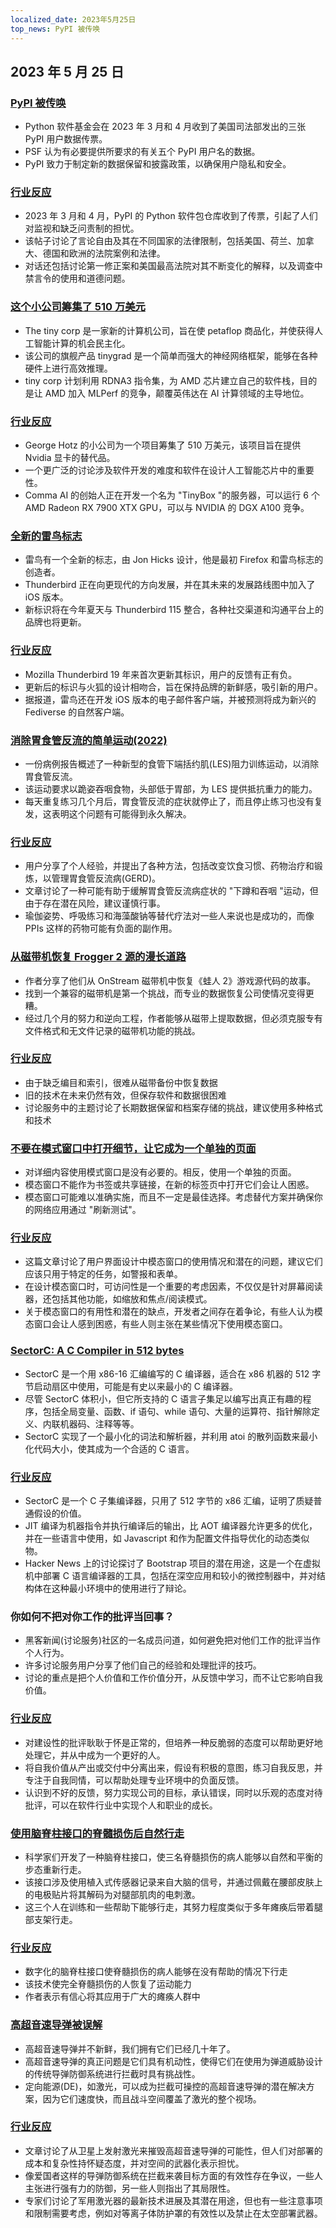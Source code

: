 ```yaml
---
localized_date: 2023年5月25日
top_news: PyPI 被传唤
---
```


## 2023 年 5 月 25 日

### [PyPI 被传唤](https://blog.pypi.org/posts/2023-05-24-pypi-was-subpoenaed/)

- Python 软件基金会在 2023 年 3 月和 4 月收到了美国司法部发出的三张 PyPI 用户数据传票。
- PSF 认为有必要提供所要求的有关五个 PyPI 用户名的数据。
- PyPI 致力于制定新的数据保留和披露政策，以确保用户隐私和安全。

### [行业反应](http://news.ycombinator.com/item?id=36061407)

- 2023 年 3 月和 4 月，PyPI 的 Python 软件包仓库收到了传票，引起了人们对监视和缺乏问责制的担忧。
- 该帖子讨论了言论自由及其在不同国家的法律限制，包括美国、荷兰、加拿大、德国和欧洲的法院案例和法律。
- 对话还包括讨论第一修正案和美国最高法院对其不断变化的解释，以及调查中禁言令的使用和道德问题。

### [这个小公司筹集了 510 万美元](https://geohot.github.io//blog/jekyll/update/2023/05/24/the-tiny-corp-raised-5M.html)

- The tiny corp 是一家新的计算机公司，旨在使 petaflop 商品化，并使获得人工智能计算的机会民主化。
- 该公司的旗舰产品 tinygrad 是一个简单而强大的神经网络框架，能够在各种硬件上进行高效推理。
- tiny corp 计划利用 RDNA3 指令集，为 AMD 芯片建立自己的软件栈，目的是让 AMD 加入 MLPerf 的竞争，颠覆英伟达在 AI 计算领域的主导地位。

### [行业反应](http://news.ycombinator.com/item?id=36065175)

- George Hotz 的小公司为一个项目筹集了 510 万美元，该项目旨在提供 Nvidia 显卡的替代品。
- 一个更广泛的讨论涉及软件开发的难度和软件在设计人工智能芯片中的重要性。
- Comma AI 的创始人正在开发一个名为 "TinyBox "的服务器，可以运行 6 个 AMD Radeon RX 7900 XTX GPU，可以与 NVIDIA 的 DGX A100 竞争。

### [全新的雷鸟标志](https://blog.thunderbird.net/2023/05/introducing-the-brand-new-thunderbird-logo/)

- 雷鸟有一个全新的标志，由 Jon Hicks 设计，他是最初 Firefox 和雷鸟标志的创造者。
- Thunderbird 正在向更现代的方向发展，并在其未来的发展路线图中加入了 iOS 版本。
- 新标识将在今年夏天与 Thunderbird 115 整合，各种社交渠道和沟通平台上的品牌也将更新。

### [行业反应](http://news.ycombinator.com/item?id=36063943)

- Mozilla Thunderbird 19 年来首次更新其标识，用户的反馈有正有负。
- 更新后的标识与火狐的设计相吻合，旨在保持品牌的新鲜感，吸引新的用户。
- 据报道，雷鸟还在开发 iOS 版本的电子邮件客户端，并被预测将成为新兴的 Fediverse 的自然客户端。

### [消除胃食管反流的简单运动(2022)](https://www.ncbi.nlm.nih.gov/pmc/articles/PMC9106553/)

- 一份病例报告概述了一种新型的食管下端括约肌(LES)阻力训练运动，以消除胃食管反流。
- 该运动要求以跪姿吞咽食物，头部低于胃部，为 LES 提供抵抗重力的能力。
- 每天重复练习几个月后，胃食管反流的症状就停止了，而且停止练习也没有复发，这表明这个问题有可能得到永久解决。

### [行业反应](http://news.ycombinator.com/item?id=36059247)

- 用户分享了个人经验，并提出了各种方法，包括改变饮食习惯、药物治疗和锻炼，以管理胃食管反流病(GERD)。
- 文章讨论了一种可能有助于缓解胃食管反流病症状的 "下蹲和吞咽 "运动，但由于存在潜在风险，建议谨慎行事。
- 瑜伽姿势、呼吸练习和海藻酸钠等替代疗法对一些人来说也是成功的，而像 PPIs 这样的药物可能有负面的副作用。

### [从磁带机恢复 Frogger 2 源的漫长道路](https://github.com/Kneesnap/onstream-data-recovery/blob/main/info/INTRO.MD)

- 作者分享了他们从 OnStream 磁带机中恢复《蛙人 2》游戏源代码的故事。
- 找到一个兼容的磁带机是第一个挑战，而专业的数据恢复公司使情况变得更糟。
- 经过几个月的努力和逆向工程，作者能够从磁带上提取数据，但必须克服专有文件格式和无文件记录的磁带机功能的挑战。

### [行业反应](http://news.ycombinator.com/item?id=36061574)

- 由于缺乏编目和索引，很难从磁带备份中恢复数据
- 旧的技术在未来仍然有效，但保存软件和数据很困难
- 讨论服务中的主题讨论了长期数据保留和档案存储的挑战，建议使用多种格式和技术

### [不要在模式窗口中打开细节，让它成为一个单独的页面](https://youdontneedamodalwindow.dev/)

- 对详细内容使用模式窗口是没有必要的。相反，使用一个单独的页面。
- 模态窗口不能作为书签或共享链接，在新的标签页中打开它们会让人困惑。
- 模态窗口可能难以准确实施，而且不一定是最佳选择。考虑替代方案并确保你的网络应用通过 "刷新测试"。

### [行业反应](http://news.ycombinator.com/item?id=36056376)

- 这篇文章讨论了用户界面设计中模态窗口的使用情况和潜在的问题，建议它们应该只用于特定的任务，如警报和表单。
- 在设计模态窗口时，可访问性是一个重要的考虑因素，不仅仅是针对屏幕阅读器，还包括其他功能，如缩放和焦点/阅读模式。
- 关于模态窗口的有用性和潜在的缺点，开发者之间存在着争论，有些人认为模态窗口会让人感到困惑，有些人则主张在某些情况下使用模态窗口。

### [SectorC: A C Compiler in 512 bytes](https://xorvoid.com/sectorc.html)

- SectorC 是一个用 x86-16 汇编编写的 C 编译器，适合在 x86 机器的 512 字节启动扇区中使用，可能是有史以来最小的 C 编译器。
- 尽管 SectorC 体积小，但它所支持的 C 语言子集足以编写出真正有趣的程序，包括全局变量、函数、if 语句、while 语句、大量的运算符、指针解除定义、内联机器码、注释等等。
- SectorC 实现了一个最小化的词法和解析器，并利用 atoi 的散列函数来最小化代码大小，使其成为一个合适的 C 语言。

### [行业反应](http://news.ycombinator.com/item?id=36064971)

- SectorC 是一个 C 子集编译器，只用了 512 字节的 x86 汇编，证明了质疑普通假设的价值。
- JIT 编译为机器指令并执行编译后的输出，比 AOT 编译器允许更多的优化，并在一些语言中使用，如 Javascript 和作为配置文件指导优化的动态类似物。
- Hacker News 上的讨论探讨了 Bootstrap 项目的潜在用途，这是一个在虚拟机中部署 C 语言编译器的工具，包括在深空应用和较小的微控制器中，并对结构体在这种最小环境中的使用进行了辩论。

### 你如何不把对你工作的批评当回事？

- 黑客新闻(讨论服务)社区的一名成员问道，如何避免把对他们工作的批评当作个人行为。
- 许多讨论服务用户分享了他们自己的经验和处理批评的技巧。
- 讨论的重点是把个人价值和工作价值分开，从反馈中学习，而不让它影响自我价值。

### [行业反应](http://news.ycombinator.com/item?id=36056299)

- 对建设性的批评耿耿于怀是正常的，但培养一种反脆弱的态度可以帮助更好地处理它，并从中成为一个更好的人。
- 将自我价值从产出或交付中分离出来，假设有积极的意图，练习自我反思，并专注于自我同情，可以帮助处理专业环境中的负面反馈。
- 认识到不好的反馈，努力实现公司的目标，承认错误，同时以乐观的态度对待批评，可以在软件行业中实现个人和职业的成长。

### [使用脑脊柱接口的脊髓损伤后自然行走](https://www.nature.com/articles/s41586-023-06094-5)

- 科学家们开发了一种脑脊柱接口，使三名脊髓损伤的病人能够以自然和平衡的步态重新行走。
- 该接口涉及使用植入式传感器记录来自大脑的信号，并通过佩戴在腰部皮肤上的电极贴片将其解码为对腿部肌肉的电刺激。
- 这三个人在训练和一些帮助下能够行走，其努力程度类似于多年瘫痪后带着腿部支架行走。

### [行业反应](http://news.ycombinator.com/item?id=36059429)

- 数字化的脑脊柱接口使脊髓损伤的病人能够在没有帮助的情况下行走
- 该技术使完全脊髓损伤的人恢复了运动能力
- 作者表示有信心将其应用于广大的瘫痪人群中

### [高超音速导弹被误解](https://medium.com/@ToryBrunoULA/hypersonic-missiles-are-just-misunderstood-1a35c8ae3dd0)

- 高超音速导弹并不新鲜，我们拥有它们已经几十年了。
- 高超音速导弹的真正问题是它们具有机动性，使得它们在使用为弹道威胁设计的传统导弹防御系统进行拦截时具有挑战性。
- 定向能源(DE)，如激光，可以成为拦截可操控的高超音速导弹的潜在解决方案，因为它们速度快，而且战斗空间覆盖了激光的整个视场。

### [行业反应](http://news.ycombinator.com/item?id=36057675)

- 文章讨论了从卫星上发射激光来摧毁高超音速导弹的可能性，但人们对部署的成本和复杂性持怀疑态度，并对空间的武器化表示担忧。
- 像爱国者这样的导弹防御系统在拦截来袭目标方面的有效性存在争议，一些人主张进行强有力的防御，另一些人则指出了其局限性。
- 专家们讨论了军用激光器的最新技术进展及其潜在用途，但也有一些注意事项和限制需要考虑，例如对等离子体防护罩的有效性以及禁止在太空部署武器。
